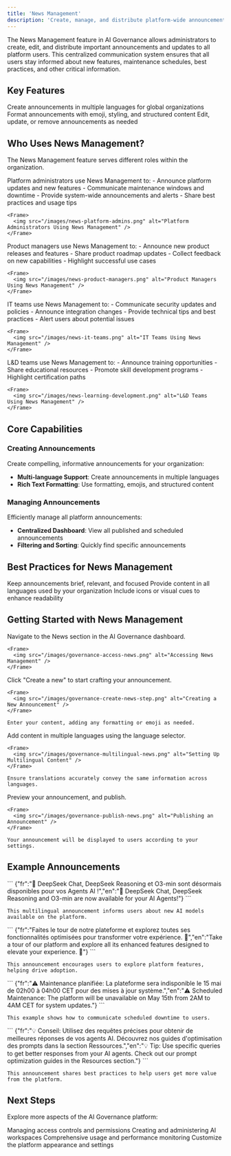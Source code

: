 ```yaml
---
title: 'News Management'
description: 'Create, manage, and distribute platform-wide announcements with AI Governance'
---
```



The News Management feature in AI Governance allows administrators to create, edit, and distribute important announcements and updates to all platform users. This centralized communication system ensures that all users stay informed about new features, maintenance schedules, best practices, and other critical information.

## Key Features

<CardGroup cols={2}>
  <Card title="Multilingual Announcements" icon="globe">
    Create announcements in multiple languages for global organizations
  </Card>
  <Card title="Rich Text Formatting" icon="text-size">
    Format announcements with emoji, styling, and structured content
  </Card>
  <Card title="Announcement Management" icon="list-check">
    Edit, update, or remove announcements as needed
  </Card>
</CardGroup>

## Who Uses News Management?

The News Management feature serves different roles within the organization.

<Tabs>
  <Tab title="Platform Administrators">
    Platform administrators use News Management to:
    - Announce platform updates and new features
    - Communicate maintenance windows and downtime
    - Provide system-wide announcements and alerts
    - Share best practices and usage tips
    
    <Frame>
      <img src="/images/news-platform-admins.png" alt="Platform Administrators Using News Management" />
    </Frame>
  </Tab>
  
  <Tab title="Product Managers">
    Product managers use News Management to:
    - Announce new product releases and features
    - Share product roadmap updates
    - Collect feedback on new capabilities
    - Highlight successful use cases
    
    <Frame>
      <img src="/images/news-product-managers.png" alt="Product Managers Using News Management" />
    </Frame>
  </Tab>
  
  <Tab title="IT Teams">
    IT teams use News Management to:
    - Communicate security updates and policies
    - Announce integration changes
    - Provide technical tips and best practices
    - Alert users about potential issues
    
    <Frame>
      <img src="/images/news-it-teams.png" alt="IT Teams Using News Management" />
    </Frame>
  </Tab>
  
  <Tab title="Learning & Development">
    L&D teams use News Management to:
    - Announce training opportunities
    - Share educational resources
    - Promote skill development programs
    - Highlight certification paths
    
    <Frame>
      <img src="/images/news-learning-development.png" alt="L&D Teams Using News Management" />
    </Frame>
  </Tab>
</Tabs>

## Core Capabilities

### Creating Announcements

Create compelling, informative announcements for your organization:


- **Multi-language Support**: Create announcements in multiple languages
- **Rich Text Formatting**: Use formatting, emojis, and structured content

### Managing Announcements

Efficiently manage all platform announcements:


- **Centralized Dashboard**: View all published and scheduled announcements
- **Filtering and Sorting**: Quickly find specific announcements


## Best Practices for News Management

<CardGroup cols={2}>
  <Card title="Clear Concise Content" icon="message">
    Keep announcements brief, relevant, and focused
  </Card>
  <Card title="Multilingual Support" icon="language">
    Provide content in all languages used by your organization
  </Card>
  <Card title="Visual Elements" icon="image">
    Include icons or visual cues to enhance readability
  </Card>
</CardGroup>

## Getting Started with News Management

<Steps>
  <Step title="Access News Management">
    Navigate to the News section in the AI Governance dashboard.
    
    <Frame>
      <img src="/images/governance-access-news.png" alt="Accessing News Management" />
    </Frame>
  </Step>
  
  <Step title="Create a new announcement">
    Click "Create a new" to start crafting your announcement.
    
    <Frame>
      <img src="/images/governance-create-news-step.png" alt="Creating a New Announcement" />
    </Frame>
    
    Enter your content, adding any formatting or emoji as needed.
  </Step>
  
  <Step title="Configure multilingual content">
    Add content in multiple languages using the language selector.
    
    <Frame>
      <img src="/images/governance-multilingual-news.png" alt="Setting Up Multilingual Content" />
    </Frame>
    
    Ensure translations accurately convey the same information across languages.
  </Step>
  
  <Step title="Review and publish">
    Preview your announcement,  and publish.
    
    <Frame>
      <img src="/images/governance-publish-news.png" alt="Publishing an Announcement" />
    </Frame>
    
    Your announcement will be displayed to users according to your settings.
  </Step>
</Steps>

## Example Announcements

<Tabs>
  <Tab title="Feature Announcement">
    ```
    {"fr":"🚀 DeepSeek Chat, DeepSeek Reasoning et O3-min sont désormais disponibles pour vos Agents AI !","en":"🚀 DeepSeek Chat, DeepSeek Reasoning and O3-min are now available for your AI Agents!"}
    ```
    
    This multilingual announcement informs users about new AI models available on the platform.
  </Tab>
  
  <Tab title="Platform Tour">
    ```
    {"fr":"Faites le tour de notre plateforme et explorez toutes ses fonctionnalités optimisées pour transformer votre expérience. 🚀","en":"Take a tour of our platform and explore all its enhanced features designed to elevate your experience. 🚀"}
    ```
    
    This announcement encourages users to explore platform features, helping drive adoption.
  </Tab>
  
  <Tab title="Maintenance Notice">
    ```
    {"fr":"⚠️ Maintenance planifiée: La plateforme sera indisponible le 15 mai de 02h00 à 04h00 CET pour des mises à jour système.","en":"⚠️ Scheduled Maintenance: The platform will be unavailable on May 15th from 2AM to 4AM CET for system updates."}
    ```
    
    This example shows how to communicate scheduled downtime to users.
  </Tab>
  
  <Tab title="Best Practice">
    ```
    {"fr":"💡 Conseil: Utilisez des requêtes précises pour obtenir de meilleures réponses de vos agents AI. Découvrez nos guides d'optimisation des prompts dans la section Ressources.","en":"💡 Tip: Use specific queries to get better responses from your AI agents. Check out our prompt optimization guides in the Resources section."}
    ```
    
    This announcement shares best practices to help users get more value from the platform.
  </Tab>
</Tabs>

## Next Steps

Explore more aspects of the AI Governance platform:

<CardGroup cols={2}>
  <Card
    title="User Management"
    icon="users-gear"
    href="users-permissions"
  >
    Managing access controls and permissions
  </Card>
  <Card
    title="Workspace Management"
    icon="folder-tree"
    href="workspaces-management"
  >
    Creating and administering AI workspaces
  </Card>
  <Card
    title="Analytics"
    icon="chart-line"
    href="analytics"
  >
    Comprehensive usage and performance monitoring
  </Card>
  <Card
    title="Platform Customization"
    icon="palette"
    href="platform-customization"
  >
    Customize the platform appearance and settings
  </Card>
</CardGroup>